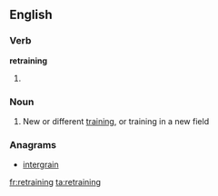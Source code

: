 ==English==

===Verb===
'''retraining'''

# {{present participle of|[[retrain]]}}

===Noun===
{{en-noun|-}}

# New or different [[training]], or training in a new field

===Anagrams===
* [[intergrain#English|intergrain]]

[[fr:retraining]]
[[ta:retraining]]